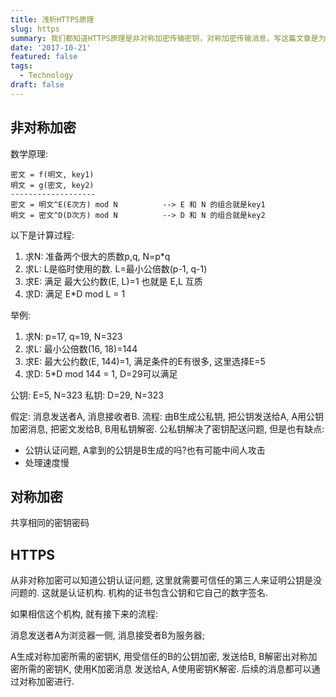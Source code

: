 ```yaml
---
title: 浅析HTTPS原理
slug: https
summary: 我们都知道HTTPS原理是非对称加密传输密钥，对称加密传输消息，写这篇文章是为了简单理解里面的原理．
date: '2017-10-21'
featured: false
tags:
  - Technology
draft: false
---
```


## 非对称加密

数学原理:

```
密文 = f(明文, key1)
明文 = g(密文, key2)
-------------------
密文 = 明文^E(E次方) mod N          --> E 和 N 的组合就是key1
明文 = 密文^D(D次方) mod N          --> D 和 N 的组合就是key2
```

以下是计算过程:
1. 求N: 准备两个很大的质数p,q,   N=p*q
2. 求L: L是临时使用的数.   L=最小公倍数(p-1, q-1)
3. 求E: 满足   最大公约数(E, L)=1  也就是 E,L 互质
4. 求D: 满足   E*D mod L = 1

举例:
1. 求N: p=17, q=19, N=323
2. 求L: 最小公倍数(16, 18)=144
3. 求E: 最大公约数(E, 144)=1, 满足条件的E有很多, 这里选择E=5
4. 求D: 5*D mod 144 = 1,  D=29可以满足

公钥: E=5, N=323
私钥: D=29, N=323

假定: 消息发送者A, 消息接收者B.
流程: 由B生成公私钥, 把公钥发送给A, A用公钥加密消息, 把密文发给B, B用私钥解密.
公私钥解决了密钥配送问题, 但是也有缺点:
- 公钥认证问题, A拿到的公钥是B生成的吗?也有可能中间人攻击
- 处理速度慢

## 对称加密
共享相同的密钥密码

## HTTPS
从非对称加密可以知道公钥认证问题, 这里就需要可信任的第三人来证明公钥是没问题的. 这就是认证机构. 机构的证书包含公钥和它自己的数字签名.

如果相信这个机构, 就有接下来的流程:

消息发送者A为浏览器一侧, 消息接受者B为服务器;

A生成对称加密所需的密钥K, 用受信任的B的公钥加密, 发送给B, B解密出对称加密所需的密钥K, 使用K加密消息 发送给A, A使用密钥K解密. 后续的消息都可以通过对称加密进行.
